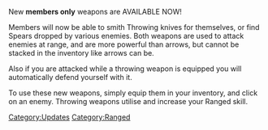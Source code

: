 {{Update|date=14 April 2003}}

New '''members only''' weapons are AVAILABLE NOW!

Members will now be able to smith Throwing knives for themselves, or find Spears dropped by various enemies.
Both weapons are used to attack enemies at range, and are more powerful than arrows, but cannot be stacked in the inventory like arrows can be.

Also if you are attacked while a throwing weapon is equipped you will automatically defend yourself with it.

To use these new weapons, simply equip them in your inventory, and click on an enemy. Throwing weapons utilise and increase your Ranged skill.
[[Category:Updates]]
[[Category:Ranged]]
